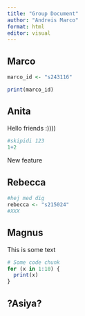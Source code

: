 ```yaml
---
title: "Group Document"
author: "Andreis Marco"
format: html
editor: visual
---
```


## Marco

```r
marco_id <- "s243116"
```

```r
print(marco_id)
```

## Anita

Hello friends :))))

```r
#skipidi 123 
1+2
```

New feature

## Rebecca

```r
#hej med dig
rebecca <- "s215024"
#XXX
```

## Magnus

This is some text

```r
# Some code chunk 
for (x in 1:10) {
  print(x)
}
```

## ?Asiya?

